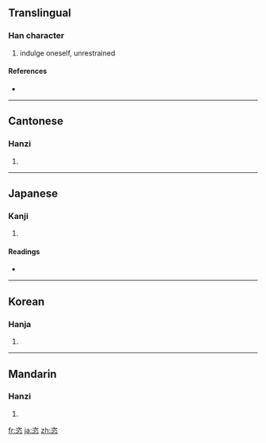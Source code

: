 ==Translingual==

===Han character===
{{Han char|rn=61|rad=心|as=06|sn=10|four=3733<sub>8</sub>|canj=戈人心 (IOP), 一人心 (MOP)}}

# indulge oneself, unrestrained

====References====
* {{Han ref|kx=0385.020|dkj=10580|dj=0715.190|hdz=42292.090|uh=6063|ud=24675|bh=AEA1|bd=44705}}

----

==Cantonese==

===Hanzi===
{{yue-hanzi|jyut=|y=chi3, ji3}}

# {{defn|Cantonese|sort=心06}}

----

==Japanese==

===Kanji===
{{ja-kanji|grade=|rs=心06}}

# {{defn|Japanese|sort=心06}}

====Readings====
* {{ja-readings|on=[[し]] (shi)|kun=[[ほしいまま]] (hoshiimama)}}

----

==Korean==

===Hanja===
{{ko-hanja|hangeul=자|eumhun=|rv=ja|mr=cha|y=ca}}

# {{defn|Korean|sort=心06}}

----

==Mandarin==

===Hanzi===
{{cmn-hanzi|pin=[[zì]] ([[zi4]])|wg=tzu<sup>4</sup>}}

# {{defn|Mandarin|sort=心06}}

[[fr:恣]]
[[ja:恣]]
[[zh:恣]]
